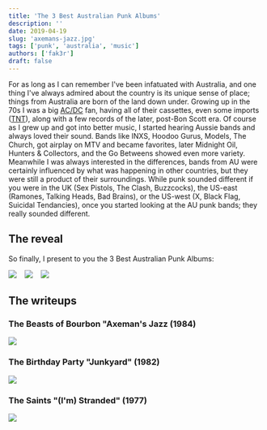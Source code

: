```yaml
---
title: 'The 3 Best Australian Punk Albums'
description: ''
date: 2019-04-19
slug: 'axemans-jazz.jpg'
tags: ['punk', 'australia', 'music']
authors: ['fak3r']
draft: false
---
```


For as long as I can remember I've been infatuated with Australia, and one thing I've always admired about the country is its unique sense of place; things from Australia are born of the land down under. Growing up in the 70s I was a big [AC/DC](https://en.wikipedia.org/wiki/AC/DC) fan, having all of their cassettes, even some imports ([TNT](<https://en.wikipedia.org/wiki/T.N.T._(album)>)), along with a few records of the later, post-Bon Scott era. Of course as I grew up and got into better music, I started hearing Aussie bands and always loved their sound. Bands like INXS, Hoodoo Gurus, Models, The Church, got airplay on MTV and became favorites, later Midnight Oil, Hunters & Collectors, and the Go Betweens showed even more variety. Meanwhile I was always interested in the differences, bands from AU were certainly influenced by what was happening in other countries, but they were still a product of their surroundings. While punk sounded different if you were in the UK (Sex Pistols, The Clash, Buzzcocks), the US-east (Ramones, Talking Heads, Bad Brains), or the US-west (X, Black Flag, Suicidal Tendancies), once you started looking at the AU punk bands; they really sounded different.

## The reveal

So finally, I present to you the 3 Best Australian Punk Albums:

![](axemans-jazz.jpg)&nbsp;&nbsp;&nbsp;
![](junkyard.jpg)&nbsp;&nbsp;&nbsp;
![](im-stranded.jpg)

## The writeups

### The Beasts of Bourbon "Axeman's Jazz (1984)

![](axemans-jazz.jpg)

### The Birthday Party "Junkyard" (1982)

![](junkyard.jpg)

### The Saints "(I'm) Stranded" (1977)

![](im-stranded.jpg)
